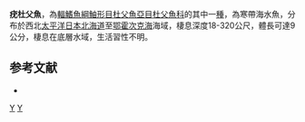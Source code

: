 {{Speciesbox
| taxon = Stelgistrum stejnegeri' 
| binomial_authority = [[Jordan|Jordan]] & [[Gilbert|Gilbert]], 1898
| status = NE
| status_system = IUCN3.1
}}
'''疣杜父魚'''，為[[輻鰭魚綱|輻鰭魚綱]][[鮋形目|鮋形目]][[杜父魚亞目|杜父魚亞目]][[杜父魚科|杜父魚科]]的其中一[[種|種]]，為寒帶海水魚，分布於西北[[太平洋|太平洋]][[日本|日本]][[北海道|北海道]]至[[鄂霍次克海|鄂霍次克海]]海域，棲息深度18-320公尺，體長可達9公分，棲息在底層水域，生活習性不明。

==参考文献==
*{{FishBase_species|genus=Stelgistrum|species=stejnegeri|year=2014|month=5}}

{{鮋形目小作品}}
{{Taxonbar}}
[[Category:_1898年描述的鱼类|Y]]
[[Category:疣杜父魚屬|Y]]